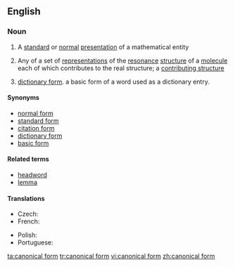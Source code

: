 ==English==

===Noun===
{{wikipedia}}
{{en-noun|head=[[canonical]] [[form]]}}

# {{context|mathematics|lang=en}} A [[standard]] or [[normal]] [[presentation]] of a mathematical entity
# {{context|chemistry|lang=en}} Any of a set of [[representation]]s of the [[resonance]] [[structure]] of a [[molecule]] each of which contributes to the real structure; a [[contributing structure]]
# {{context|linguistics|rare|lang=en}} [[dictionary form]]. a basic form of a word used as a dictionary entry.
====Synonyms====
* [[normal form]] {{qualifier|mathematics}}
* [[standard form]] {{qualifier|mathematics}}
* [[citation form]] {{qualifier|linguistics}}
* [[dictionary form]] {{qualifier|linguistics}}
* [[basic form]] {{qualifier|linguistics}}

====Related terms====
* [[headword]] {{qualifier|linguistics}}
* [[lemma]] {{qualifier|linguistics}}

====Translations====
{{trans-top|standard or normal presentation of a mathematical entity}}
* Czech: {{t|cs|kanonický tvar|m}}
* French: {{t+|fr|forme canonique|f}}
{{trans-mid}}
* Polish: {{t|pl|postać kanoniczna|f}}
* Portuguese: {{t|pt|forma canônica|f}}
{{trans-bottom}}

[[ta:canonical form]]
[[tr:canonical form]]
[[vi:canonical form]]
[[zh:canonical form]]